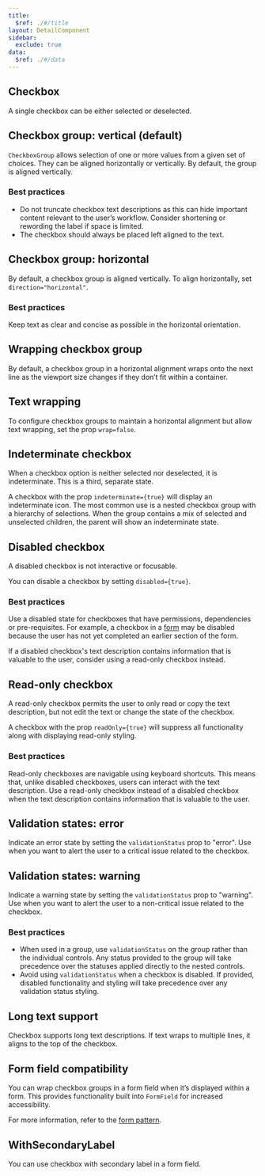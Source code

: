 ```yaml
---
title:
  $ref: ./#/title
layout: DetailComponent
sidebar:
  exclude: true
data:
  $ref: ./#/data
---
```


<LivePreviewControls>
<LivePreview componentName="checkbox" exampleName="Default">

## Checkbox

A single checkbox can be either selected or deselected.

</LivePreview>

<LivePreview componentName="checkbox" exampleName="VerticalGroup" >

## Checkbox group: vertical (default)

`CheckboxGroup` allows selection of one or more values from a given set of choices. They can be aligned horizontally or vertically. By default, the group is aligned vertically.

### Best practices

- Do not truncate checkbox text descriptions as this can hide important content relevant to the user’s workflow. Consider shortening or rewording the label if space is limited.
- The checkbox should always be placed left aligned to the text.

</LivePreview>

<LivePreview componentName="checkbox" exampleName="HorizontalGroup" >

## Checkbox group: horizontal

By default, a checkbox group is aligned vertically. To align horizontally, set `direction="horizontal"`.

### Best practices

Keep text as clear and concise as possible in the horizontal orientation.

</LivePreview>

<LivePreview componentName="checkbox" exampleName="WrapGroup" >

## Wrapping checkbox group

By default, a checkbox group in a horizontal alignment wraps onto the next line as the viewport size changes if they don’t fit within a container.

</LivePreview>

<LivePreview componentName="checkbox" exampleName="NoWrapGroup" >

## Text wrapping

To configure checkbox groups to maintain a horizontal alignment but allow text wrapping, set the prop `wrap=false`.

</LivePreview>

<LivePreview componentName="checkbox" exampleName="Indeterminate" >

## Indeterminate checkbox

When a checkbox option is neither selected nor deselected, it is indeterminate. This is a third, separate state.

A checkbox with the prop `indeterminate={true}` will display an indeterminate icon. The most common use is a nested checkbox group with a hierarchy of selections. When the group contains a mix of selected and unselected children, the parent will show an indeterminate state.

</LivePreview>

<LivePreview componentName="checkbox" exampleName="Disabled">

## Disabled checkbox

A disabled checkbox is not interactive or focusable.

You can disable a checkbox by setting `disabled={true}`.

### Best practices

Use a disabled state for checkboxes that have permissions, dependencies or pre-requisites. For example, a checkbox in a [form](/salt/patterns/forms) may be disabled because the user has not yet completed an earlier section of the form.

If a disabled checkbox's text description contains information that is valuable to the user, consider using a read-only checkbox instead.

</LivePreview>

<LivePreview componentName="checkbox" exampleName="Readonly">

## Read-only checkbox

A read-only checkbox permits the user to only read or copy the text description, but not edit the text or change the state of the checkbox.

A checkbox with the prop `readOnly={true}` will suppress all functionality along with displaying read-only styling.

### Best practices

Read-only checkboxes are navigable using keyboard shortcuts. This means that, unlike disabled checkboxes, users can interact with the text description. Use a read-only checkbox instead of a disabled checkbox when the text description contains information that is valuable to the user.

</LivePreview>

<LivePreview componentName="checkbox" exampleName="Error">

## Validation states: error

Indicate an error state by setting the `validationStatus` prop to "error". Use when you want to alert the user to a critical issue related to the checkbox.

</LivePreview>

<LivePreview componentName="checkbox" exampleName="Warning">

## Validation states: warning

Indicate a warning state by setting the `validationStatus` prop to "warning". Use when you want to alert the user to a non-critical issue related to the checkbox.

### Best practices

- When used in a group, use `validationStatus` on the group rather than the individual controls. Any status provided to the group will take precedence over the statuses applied directly to the nested controls.
- Avoid using `validationStatus` when a checkbox is disabled. If provided, disabled functionality and styling will take precedence over any validation status styling.

</LivePreview>

<LivePreview componentName="checkbox" exampleName="LongTextGroup">

## Long text support

Checkbox supports long text descriptions. If text wraps to multiple lines, it aligns to the top of the checkbox.

</LivePreview>

<LivePreview componentName="checkbox" exampleName="WithFormField" >

## Form field compatibility

You can wrap checkbox groups in a form field when it’s displayed within a form. This provides functionality built into `FormField` for increased accessibility.

For more information, refer to the [form pattern](/salt/patterns/forms).

</LivePreview>

<LivePreview componentName="checkbox" exampleName="WithSecondaryLabel" >

## WithSecondaryLabel

You can use checkbox with secondary label in a form field.

</LivePreview>
</LivePreviewControls>
